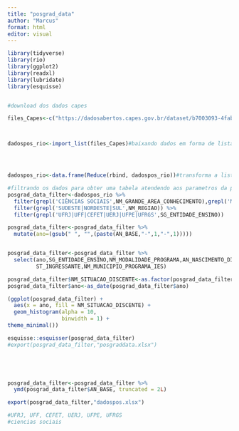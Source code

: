 ---
title: "posgrad_data"
author: "Marcus"
format: html
editor: visual
---

```{r}
library(tidyverse)
library(rio)
library(ggplot2)
library(readxl)
library(lubridate)
library(esquisse)


#download dos dados capes

files_Capes<-c("https://dadosabertos.capes.gov.br/dataset/b7003093-4fab-4b88-b0fa-b7d8df0bcb77/resource/3b4b4d57-7652-49fb-b6f6-d9110ff0e6c2/download/br-capes-colsucup-discentes-2017-2021-11-10.xlsx","https://dadosabertos.capes.gov.br/dataset/b7003093-4fab-4b88-b0fa-b7d8df0bcb77/resource/398fb7e8-f259-408a-beff-e2add4001e6f/download/br-capes-colsucup-discentes-2018-2021-11-10.xlsx","https://dadosabertos.capes.gov.br/dataset/b7003093-4fab-4b88-b0fa-b7d8df0bcb77/resource/2812b7d6-53cc-4808-9dc5-dd3f2ce2a29c/download/br-capes-colsucup-discentes-2019-2021-11-10.xlsx","https://dadosabertos.capes.gov.br/dataset/b7003093-4fab-4b88-b0fa-b7d8df0bcb77/resource/02ab8495-cb05-41dd-a8a1-d0d42aa1a497/download/br-capes-colsucup-discentes-2020-2021-11-10.xlsx")



dadospos_rio<-import_list(files_Capes)#baixando dados em forma de lista com rio




dadospos_rio<-data.frame(Reduce(rbind, dadospos_rio))#transforma a lista em data frame

#filtrando os dados para obter uma tabela atendendo aos parametros da pesquisa
posgrad_data_filter<-dadospos_rio %>% 
  filter(grepl('CIÊNCIAS SOCIAIS',NM_GRANDE_AREA_CONHECIMENTO),grepl('MESTRADO', DS_GRAU_ACADEMICO_DISCENTE)) %>% 
  filter(grepl('SUDESTE|NORDESTE|SUL',NM_REGIAO)) %>% 
  filter(grepl('UFRJ|UFF|CEFET|UERJ|UFPE|UFRGS',SG_ENTIDADE_ENSINO))

posgrad_data_filter<-posgrad_data_filter %>% 
  mutate(ano=(gsub(" ", "",(paste(AN_BASE,"-",1,"-",1)))))


posgrad_data_filter<-posgrad_data_filter %>% 
  select(ano,SG_ENTIDADE_ENSINO,NM_MODALIDADE_PROGRAMA,AN_NASCIMENTO_DISCENTE,NM_SITUACAO_DISCENTE,
         ST_INGRESSANTE,NM_MUNICIPIO_PROGRAMA_IES)

posgrad_data_filter$NM_SITUACAO_DISCENTE<-as.factor(posgrad_data_filter$NM_SITUACAO_DISCENTE)
posgrad_data_filter$ano<-as_date(posgrad_data_filter$ano)

(ggplot(posgrad_data_filter) +
  aes(x = ano, fill = NM_SITUACAO_DISCENTE) +
  geom_histogram(alpha = 10,
                 binwidth = 1) +
theme_minimal())

esquisse::esquisser(posgrad_data_filter)
#export(posgrad_data_filter,"posgraddata.xlsx")



  

posgrad_data_filter<-posgrad_data_filter %>% 
  ymd(posgrad_data_filter$AN_BASE, truncated = 2L) 

export(posgrad_data_filter,"dadospos.xlsx")

#UFRJ, UFF, CEFET, UERJ, UFPE, UFRGS
#ciencias sociais

```
